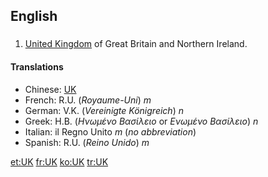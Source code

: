 ==English==

==={{initialism}}===

#[[United Kingdom]] of Great Britain and Northern Ireland.

====Translations====

*Chinese: [[UK]]
*French: R.U. (''Royaume-Uni'') ''m''
*German: V.K. (''Vereinigte Königreich'') ''n''
*Greek: Η.Β. (''Ηνωμένο Βασίλειο'' or ''Ενωμένο Βασίλειο'') ''n''
*Italian: il Regno Unito ''m'' (''no abbreviation'')
*Spanish: R.U. (''Reino Unido'') ''m''

[[et:UK]]
[[fr:UK]]
[[ko:UK]]
[[tr:UK]]